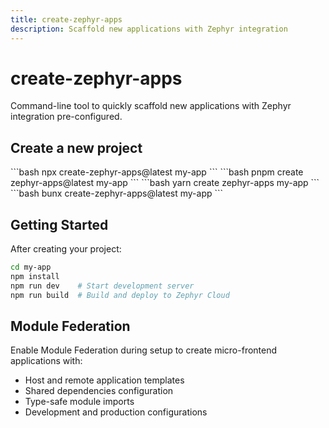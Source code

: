 ```yaml
---
title: create-zephyr-apps
description: Scaffold new applications with Zephyr integration
---
```



# create-zephyr-apps

Command-line tool to quickly scaffold new applications with Zephyr integration pre-configured.

## Create a new project

<Tabs>
  <Tab label="npm">```bash npx create-zephyr-apps@latest my-app ```</Tab>
  <Tab label="pnpm">```bash pnpm create zephyr-apps@latest my-app ```</Tab>
  <Tab label="yarn">```bash yarn create zephyr-apps my-app ```</Tab>
  <Tab label="bun">```bash bunx create-zephyr-apps@latest my-app ```</Tab>
</Tabs>

## Getting Started

After creating your project:

```bash
cd my-app
npm install
npm run dev    # Start development server
npm run build  # Build and deploy to Zephyr Cloud
```

## Module Federation

Enable Module Federation during setup to create micro-frontend applications with:

- Host and remote application templates
- Shared dependencies configuration
- Type-safe module imports
- Development and production configurations
